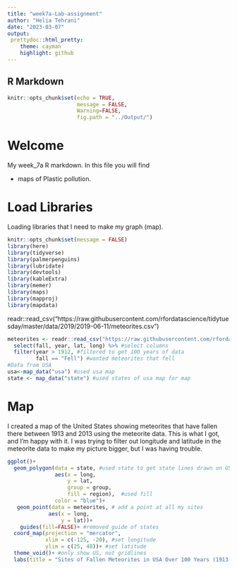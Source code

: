 ```yaml
---
title: "week7a-Lab-assignment"
author: "Helia Tehrani"
date: "2023-03-07"
output:
 prettydoc::html_pretty:
    theme: cayman
    highlight: github 
---
```


## R Markdown

```r
knitr::opts_chunk$set(echo = TRUE,
                      message = FALSE,
                      Warning=FALSE,
                      fig.path = "../Output/")
```
# Welcome
My week_7a R markdown. In this file you will find

- maps of Plastic pollution.

# Load Libraries
Loading libraries that I need to make my graph (map).
```r
knitr::opts_chunk$set(message = FALSE)
library(here)
library(tidyverse)
library(palmerpenguins)
library(lubridate)
library(devtools)
library(kableExtra)
library(memer)
library(maps)
library(mapproj)
library(mapdata)
```
readr::read_csv("https://raw.githubusercontent.com/rfordatascience/tidytuesday/master/data/2019/2019-06-11/meteorites.csv")
```r
meteorites <- readr::read_csv("https://raw.githubusercontent.com/rfordatascience/tidytuesday/master/data/2019/2019-06-11/meteorites.csv") %>% #read in data from Github
  select(fall, year, lat, long) %>% #select columns 
  filter(year > 1912, #filtered to get 100 years of data
         fall == "Fell") #wanted meteorites that fell
#Data from USA
usa<-map_data("usa") #used usa map
state <- map_data("state") #used states of usa map for map
```
# Map
I created a map of the United States showing meteorites that have fallen there between 1913 and 2013 using the meteorite data. This is what I got, and I'm happy with it. I was trying to filter out longitude and latitude in the meteorite data to make my picture bigger, but I was having trouble.
```r
ggplot()+
  geom_polygon(data = state, #used state to get state lines drawn on US
               aes(x = long, 
                   y = lat, 
                   group = group,
                   fill = region),  #used fill 
               color = "blue")+
   geom_point(data = meteorites, # add a point at all my sites 
             aes(x = long, 
                 y = lat))+
    guides(fill=FALSE)+ #removed guide of states
  coord_map(projection = "mercator",
            xlim = c(-125, -20), #set longitude
            ylim = c(25, 48))+ #set latitude
  theme_void()+ #only show US, not gridlines
  labs(title = "Sites of Fallen Meteorites in USA Over 100 Years (1913-2013)")
```
